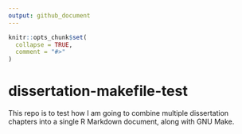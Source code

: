 ```yaml
---
output: github_document
---
```


<!-- README.md is generated from README.Rmd. Please edit that file -->

```r
knitr::opts_chunk$set(
  collapse = TRUE,
  comment = "#>"
)
```

# dissertation-makefile-test

This repo is to test how I am going to combine multiple dissertation chapters into a single R Markdown document, along with GNU Make. 

